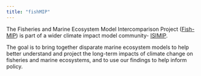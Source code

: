 ```yaml
---
title: "fishMIP"
---
```


The Fisheries and Marine Ecosystem Model Intercomparison Project ([Fish-MIP](https://fish-mip.github.io/)) is part of a wider climate impact model community- [ISIMIP](https://www.isimip.org/).

The goal is to bring together disparate marine ecosystem models to help better understand and project the long-term impacts of climate change on fisheries and marine ecosystems, and to use our findings to help inform policy.
